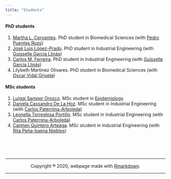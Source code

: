 ```yaml
---
title: "Students"
---
```


#### PhD students
1. [Martha L. Cervantes](https://scienti.colciencias.gov.co/cvlac/visualizador/generarCurriculoCv.do?cod_rh=0000743534). PhD student in Biomedical Sciences (with [Pedro Puentes Rozo](http://scienti.colciencias.gov.co:8081/cvlac/visualizador/generarCurriculoCv.do?cod_rh=0000147133))
2. [José Luis López-Prado](https://scienti.colciencias.gov.co/cvlac/visualizador/generarCurriculoCv.do?cod_rh=0001486987). PhD student in Industrial Engineering (with [Guisselle García Llinás](https://scienti.colciencias.gov.co/cvlac/visualizador/generarCurriculoCv.do?cod_rh=0000738387))
3. [Carlos M. Ferreira](https://co.linkedin.com/in/carlos-martin-ferreira-vanegas-409003140). PhD student in Industrial Engineering (with [Guisselle García Llinás](https://scienti.colciencias.gov.co/cvlac/visualizador/generarCurriculoCv.do?cod_rh=0000738387))
4. Lilybeth Martinez Olivares. PhD student in Biomedical Sciences (with [Oscar Vidal Orjuela](https://scienti.minciencias.gov.co/cvlac/visualizador/generarCurriculoCv.do?cod_rh=0000028550))
<br> 

#### MSc students
1. [Luiggi Samper Orozco](https://co.linkedin.com/in/luiggisamper). MSc student in [Epidemiology](https://www.uninorte.edu.co/web/maestria-en-epidemiologia)
2. [Daniela Cassandro De La Hoz](https://co.linkedin.com/in/daniela-cassandro-de-la-hoz-490b82b1). MSc student in Industrial Engineering (with [Carlos Paternina-Arboleda](https://scholar.google.com.co/citations?hl=en&user=gqEqfLUAAAAJ))
3. [Leonella Torreglosa Portillo](https://co.linkedin.com/in/leonella-torreglosa-aa7b44193). MSc student in Industrial Engineering (with [Carlos Paternina-Arboleda](https://scholar.google.com.co/citations?hl=en&user=gqEqfLUAAAAJ))
4. [Carmen Quintero Arteaga](https://www.linkedin.com/in/carmen-cecilia-quintero-arteaga-8a9972146/). MSc student in Industrial Engineering (with [Rita Peña-baena Niebles](https://scienti.minciencias.gov.co/cvlac/visualizador/generarCurriculoCv.do?cod_rh=0000060496))

<center>
<br><br><br>
<hr>
Copyright ® 2020, webpage made with [Rmarkdown](https://rmarkdown.rstudio.com/).
<hr>
</center>
